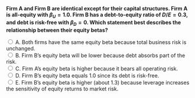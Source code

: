 ::: {.question-block}

<form onsubmit="event.preventDefault(); checkAnswer('module7_mcq_q78')" data-correct-answer="E">
<strong style="display: block;">Firm A and Firm B are identical except for their capital structures. Firm A is all-equity with $\beta_U = 1.0$. Firm B has a debt-to-equity ratio of $D/E = 0.3$, and debt is risk-free with $\beta_D= 0$. Which statement best describes the relationship between their equity betas?</strong>

<label><input type="radio" name="module7_mcq_q78" value="A"> A. Both firms have the same equity beta because total business risk is unchanged.</label><br>
<label><input type="radio" name="module7_mcq_q78" value="B"> B. Firm B’s equity beta will be lower because debt absorbs part of the risk.</label><br>
<label><input type="radio" name="module7_mcq_q78" value="C"> C. Firm A’s equity beta is higher because it bears all operating risk.</label><br>
<label><input type="radio" name="module7_mcq_q78" value="D"> D. Firm B’s equity beta equals 1.0 since its debt is risk-free.</label><br>
<label><input type="radio" name="module7_mcq_q78" value="E"> E. Firm B’s equity beta is higher (about 1.3) because leverage increases the sensitivity of equity returns to market risk.</label><br>
</form>

<div id="feedback-module7_mcq_q78" class="feedback" data-status="" style="display:none;">
✅ Correct: E. With no taxes and risk-free debt, financial leverage increases the volatility of equity returns even though total business risk is unchanged.  
According to Modigliani–Miller Proposition II, $\beta_E = \beta_U(1 + \frac{D}{E}) = 1.0(1 + 0.3) = 1.3$.  
Thus, Firm B’s equity is riskier than Firm A’s because leverage amplifies systematic risk for shareholders.
</div>

:::
